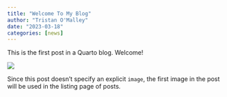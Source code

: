 ```yaml
---
title: "Welcome To My Blog"
author: "Tristan O'Malley"
date: "2023-03-18"
categories: [news]
---
```


This is the first post in a Quarto blog. Welcome!

![](thumbnail.jpg)

Since this post doesn't specify an explicit `image`, the first image in the post will be used in the listing page of posts.
